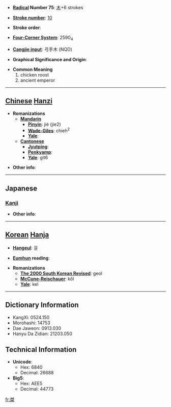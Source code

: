 * '''[[Wiktionary:Chinese radical index| Radical]] Number 75''': [[Wiktionary:Chinese radical index 木|木]]+6 strokes

* '''[[Wiktionary:Chinese total strokes index|Stroke number]]''': [[Wiktionary:Chinese total strokes index 10|10]]

* '''Stroke order''': 

* '''[[Wiktionary:Chinese four corner index|Four-Corner System]]''': 2590<sub>4</sub>

* '''[[Wiktionary:Chinese Cangjie index|Cangjie input]]''': 弓手木 (NQD)

* '''Graphical Significance and Origin''': 

* '''Common Meaning'''
*#chicken roost
*# ancient emperor


----

== [[Chinese]] [[Hanzi]] ==

* '''Romanizations'''
** '''[[Mandarin]]'''
*** '''[[Pinyin]]''': jié (jie2)
*** '''[[Wade-Giles]]''': chieh<sup>2</sup>
*** '''[[Yale]]''': 
** '''[[Cantonese]]'''
*** '''[[Jyutping]]''':
*** '''[[Penkyamp]]''': 
*** '''[[Yale]]''': git6

* '''Other info''': 

----

==Japanese==
===[[Kanji]]===
{{kanji|on readings=[[けつ]] (ketsu)
|kun readings=[[はりつけ]] (haritsuke)
}}

* '''Other info''':  

----

== [[Korean]] [[Hanja]] ==

* '''[[Hangeul]]''': 걸

* '''[[Eumhun]] reading''': 

* '''Romanizations'''
** '''[[The 2000 South Korean Revised Romanization|The 2000 South Korean Revised]]''': geol
** '''[[McCune-Reischauer]]''': kŏl
** '''[[Yale]]''': kel

----

== Dictionary Information ==

* KangXi: 0524.150
* Morohashi: 14753
* Dae Jaweon: 0913.030
* Hanyu Da Zidian: 21203.050

== Technical Information ==

* '''Unicode''':
** Hex: 6840
** Decimal: 26688
* '''Big5''':
** Hex: AEE5
** Decimal: 44773

[[fr:桀]]